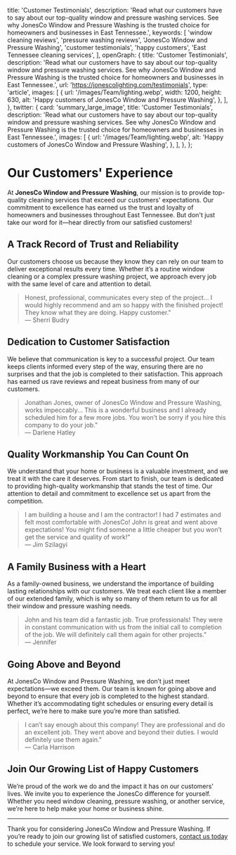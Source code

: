 
  title: 'Customer Testimonials',
  description: 'Read what our customers have to say about our top-quality window and pressure washing services. See why JonesCo Window and Pressure Washing is the trusted choice for homeowners and businesses in East Tennessee.',
  keywords: [
    'window cleaning reviews',
    'pressure washing reviews',
    'JonesCo Window and Pressure Washing',
    'customer testimonials',
    'happy customers',
    'East Tennessee cleaning services',
  ],
  openGraph: {
    title: 'Customer Testimonials',
    description: 'Read what our customers have to say about our top-quality window and pressure washing services. See why JonesCo Window and Pressure Washing is the trusted choice for homeowners and businesses in East Tennessee.',
    url: 'https://jonescolighting.com/testimonials',
    type: 'article',
    images: [
      {
        url: '/images/Team/lighting.webp',
        width: 1200,
        height: 630,
        alt: 'Happy customers of JonesCo Window and Pressure Washing',
      },
    ],
  },
  twitter: {
    card: 'summary_large_image',
    title: 'Customer Testimonials',
    description: 'Read what our customers have to say about our top-quality window and pressure washing services. See why JonesCo Window and Pressure Washing is the trusted choice for homeowners and businesses in East Tennessee.',
    images: [
      {
        url: '/images/Team/lighting.webp',
        alt: 'Happy customers of JonesCo Window and Pressure Washing',
      },
    ],
  },
};

# Our Customers' Experience

At **JonesCo Window and Pressure Washing**, our mission is to provide top-quality cleaning services that exceed our customers' expectations. Our commitment to excellence has earned us the trust and loyalty of homeowners and businesses throughout East Tennessee. But don't just take our word for it—hear directly from our satisfied customers!

## A Track Record of Trust and Reliability

Our customers choose us because they know they can rely on our team to deliver exceptional results every time. Whether it’s a routine window cleaning or a complex pressure washing project, we approach every job with the same level of care and attention to detail.

> Honest, professional, communicates every step of the project... I would highly recommend and am so happy with the finished project! They know what they are doing. Happy customer."  
> — Sherri Budry

## Dedication to Customer Satisfaction

We believe that communication is key to a successful project. Our team keeps clients informed every step of the way, ensuring there are no surprises and that the job is completed to their satisfaction. This approach has earned us rave reviews and repeat business from many of our customers.

> Jonathan Jones, owner of JonesCo Window and Pressure Washing, works impeccably... This is a wonderful business and I already scheduled him for a few more jobs. You won’t be sorry if you hire this company to do your job."  
> — Darlene Hatley

## Quality Workmanship You Can Count On

We understand that your home or business is a valuable investment, and we treat it with the care it deserves. From start to finish, our team is dedicated to providing high-quality workmanship that stands the test of time. Our attention to detail and commitment to excellence set us apart from the competition.

> I am building a house and I am the contractor! I had 7 estimates and felt most comfortable with JonesCo! John is great and went above expectations! You might find someone a little cheaper but you won’t get the service and quality of work!"  
> — Jim Szilagyi

## A Family Business with a Heart

As a family-owned business, we understand the importance of building lasting relationships with our customers. We treat each client like a member of our extended family, which is why so many of them return to us for all their window and pressure washing needs.

> John and his team did a fantastic job. True professionals! They were in constant communication with us from the initial call to completion of the job. We will definitely call them again for other projects."  
> — Jennifer

## Going Above and Beyond

At JonesCo Window and Pressure Washing, we don’t just meet expectations—we exceed them. Our team is known for going above and beyond to ensure that every job is completed to the highest standard. Whether it’s accommodating tight schedules or ensuring every detail is perfect, we’re here to make sure you’re more than satisfied.

> I can’t say enough about this company! They are professional and do an excellent job. They went above and beyond their duties. I would definitely use them again."  
> — Carla Harrison

## Join Our Growing List of Happy Customers

We’re proud of the work we do and the impact it has on our customers' lives. We invite you to experience the JonesCo difference for yourself. Whether you need window cleaning, pressure washing, or another service, we’re here to help make your home or business shine.

---

Thank you for considering JonesCo Window and Pressure Washing. If you’re ready to join our growing list of satisfied customers, [contact us today](https://jonescolighting.com/contact) to schedule your service. We look forward to serving you!

